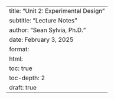 ---
title: "Unit 2: Experimental Design"
subtitle: "Lecture Notes"
author: "Sean Sylvia, Ph.D."
date: February 3, 2025
format:
  html:
    toc: true
    toc-depth: 2
draft: true
---